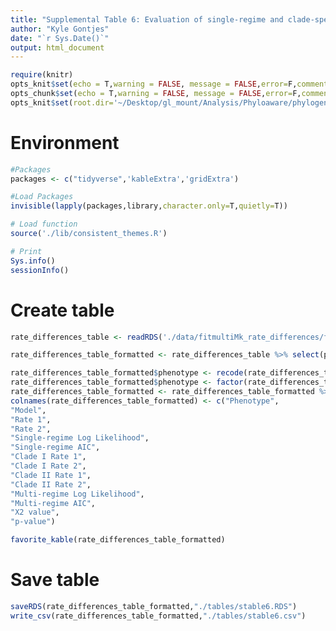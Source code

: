 ```yaml
---
title: "Supplemental Table 6: Evaluation of single-regime and clade-specific evolutionary rate model using fitmultiMK"
author: "Kyle Gontjes"
date: "`r Sys.Date()`"
output: html_document
---
```



```r
require(knitr)
opts_knit$set(echo = T,warning = FALSE, message = FALSE,error=F,comment=NA) 
opts_chunk$set(echo = T,warning = FALSE, message = FALSE,error=F,comment=NA)
opts_knit$set(root.dir='~/Desktop/gl_mount/Analysis/Phyloaware/phylogenetic-resistance-ms/') 
```

# Environment
```r
#Packages
packages <- c("tidyverse",'kableExtra','gridExtra')   

#Load Packages
invisible(lapply(packages,library,character.only=T,quietly=T)) 

# Load function
source('./lib/consistent_themes.R')

# Print
Sys.info()
sessionInfo() 
``` 

# Create table
```r
rate_differences_table <- readRDS('./data/fitmultiMk_rate_differences/fitmultiMk_rate_differences_table.RDS')

rate_differences_table_formatted <- rate_differences_table %>% select(phenotype,model) %>% cbind(.,rate_differences_table %>% select(R1,R2,log_likelihood,AIC,CI_R1,CI_R2,CII_R1,CII_R2,multi_regime_log_likelihood,multi_regime_AIC,LRT_chisq)  %>% mutate_all(as.numeric) %>% round(.,2)) %>% cbind(.,rate_differences_table %>% select(LRT_pvalue) %>% round(.,3))  

rate_differences_table_formatted$phenotype <- recode(rate_differences_table_formatted$phenotype,'AMK_dich_num' = 'Amikacin','blbli_dich_num'='BL/BLI','CST_dich_num'='Colistin','TMP_SMX_dich_num'='TMP-SMX','gentamicin_dich_num'='Gentamicin')     
rate_differences_table_formatted$phenotype <- factor(rate_differences_table_formatted$phenotype,levels = c("TMP-SMX","Gentamicin","Amikacin","Colistin","BL/BLI"))
rate_differences_table_formatted <- rate_differences_table_formatted %>% arrange(phenotype)  
colnames(rate_differences_table_formatted) <- c("Phenotype",
"Model",
"Rate 1",
"Rate 2",
"Single-regime Log Likelihood",
"Single-regime AIC",
"Clade I Rate 1",
"Clade I Rate 2",
"Clade II Rate 1",
"Clade II Rate 2",
"Multi-regime Log Likelihood",
"Multi-regime AIC",
"X2 value",
"p-value")

favorite_kable(rate_differences_table_formatted)
```

# Save table
```r
saveRDS(rate_differences_table_formatted,"./tables/stable6.RDS")
write_csv(rate_differences_table_formatted,"./tables/stable6.csv")
```
